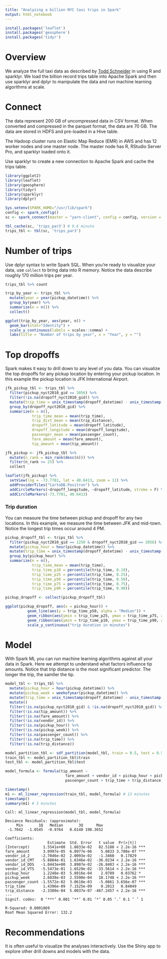 ```yaml
---
title: "Analyzing a billion NYC taxi trips in Spark"
output: html_notebook
---
```


```r
install.packages('leaflet')
install.packages('geosphere')
install.packages('tidyr')
```

# Overview

We analyze the full taxi data as described by [Todd Schneider](http://toddwschneider.com/posts/analyzing-1-1-billion-nyc-taxi-and-uber-trips-with-a-vengeance/) in using R and sparklyr. We load the billion record trips table into Apache Spark and then use sparklyr and dplyr to manipulate the data and run machine learning algorithms at scale.

# Connect

The data represent 200 GB of uncompressed data in CSV format. When converted and compressed in the parquet format, the data are 70 GB. The data are stored in HDFS and pre-loaded in a Hive table.

The Hadoop cluster runs on Elastic Map Reduce (EMR) in AWS and has 12 worker nodes and one master node. The master node has R, RStudio Server Pro, and sparklyr loaded onto it.

Use sparklyr to create a new connection to Apache Spark and cache the trips table. 

```r
library(ggplot2)
library(leaflet)
library(geosphere)
library(tidyr)
library(sparklyr)
library(dplyr)

Sys.setenv(SPARK_HOME="/usr/lib/spark")
config <- spark_config()
sc <- spark_connect(master = "yarn-client", config = config, version = '1.6.1')

tbl_cache(sc, 'trips_par3') # 9.6 minute
trips_tbl <- tbl(sc, 'trips_par3')
```

# Number of trips

Use dplyr syntax to write Spark SQL. When you're ready to visualize your data, use `collect` to bring data into R memory. Notice the data describe roughly 170 million trips per year.

```r
trips_tbl %>% count

trip_by_year <- trips_tbl %>%
  mutate(year = year(pickup_datetime)) %>%
  group_by(year) %>%
  summarize(n = n()) %>%
  collect()

ggplot(trip_by_year, aes(year, n)) + 
  geom_bar(stat="Identity") +
  scale_y_continuous(labels = scales::comma) +
  labs(title = "Number of trips by year", x = "Year", y = "")
```

# Top dropoffs

Spark makes it easy to drill down to any level of you data. You can visualize the top dropoffs for any pickup location by entering your pickup location. In this example the pickup location is JFK International Airport.

```r
jfk_pickup_tbl <- trips_tbl %>%
  filter(pickup_nyct2010_gid == 2056) %>%
  filter(!is.na(dropoff_nyct2010_gid)) %>%
  mutate(trip_time = unix_timestamp(dropoff_datetime) - unix_timestamp(pickup_datetime)) %>%
  group_by(dropoff_nyct2010_gid) %>% 
  summarize(n = n(),
            trip_time_mean = mean(trip_time),
            trip_dist_mean = mean(trip_distance),
            dropoff_latitude = mean(dropoff_latitude),
            dropoff_longitude = mean(dropoff_longitude),
            passenger_mean = mean(passenger_count),
            fare_amount = mean(fare_amount),
            tip_amount = mean(tip_amount))

jfk_pickup <- jfk_pickup_tbl %>%
  mutate(n_rank = min_rank(desc(n))) %>%
  filter(n_rank <= 25) %>%
  collect

leaflet(jfk_pickup) %>% 
  setView(lng = -73.7781, lat = 40.6413, zoom = 11) %>%
  addProviderTiles("CartoDB.Positron") %>%
  addCircleMarkers(~dropoff_longitude, ~dropoff_latitude, stroke = F) %>%
  addCircleMarkers(-73.7781, 40.6413)
```


### Trip duration

You can measure the time between pickup and dropoff for any two locations. In this example, we measure the time between JFK and mid-town. Notice the longest trip times occur around 4 PM.

```r
pickup_dropoff_tbl <- trips_tbl %>%
  filter(pickup_nyct2010_gid == 1250 & dropoff_nyct2010_gid == 2056) %>%
  mutate(pickup_hour = hour(pickup_datetime)) %>%
  mutate(trip_time = unix_timestamp(dropoff_datetime) - unix_timestamp(pickup_datetime)) %>%
  group_by(pickup_hour) %>% 
  summarize(n = n(),
            trip_time_mean = mean(trip_time),
            trip_time_p10 = percentile(trip_time, 0.10),
            trip_time_p25 = percentile(trip_time, 0.25),
            trip_time_p50 = percentile(trip_time, 0.50),
            trip_time_p75 = percentile(trip_time, 0.75),
            trip_time_p90 = percentile(trip_time, 0.90))

pickup_dropoff <- collect(pickup_dropoff_tbl)

ggplot(pickup_dropoff, aes(x = pickup_hour)) +
          geom_line(aes(y = trip_time_p50, alpha = "Median")) +
          geom_ribbon(aes(ymin = trip_time_p25, ymax = trip_time_p75, alpha = "25–75th percentile")) +
          geom_ribbon(aes(ymin = trip_time_p10, ymax = trip_time_p90, alpha = "10–90th percentile")) +
          scale_y_continuous("trip duration in minutes")

```

# Model

With Spark ML you can run machine learning algorithms against all your data in Spark. Here we attempt to understand what factors influence tip amounts. Notice that trip distance is the most significant predictor. The longer the trip, the samller the tip.

```r
model_tbl <- trips_tbl %>%
  mutate(pickup_hour = hour(pickup_datetime)) %>%
  mutate(pickup_week = weekofyear(pickup_datetime)) %>%
  mutate(trip_time = unix_timestamp(dropoff_datetime) - unix_timestamp(pickup_datetime)) %>%
  mutate()
  filter(!is.na(pickup_nyct2010_gid) & !is.na(dropoff_nyct2010_gid)) %>%
  filter(!is.na(tip_amount)) %>%
  filter(!is.na(fare_amount)) %>%
  filter(!is.na(vendor_id)) %>%
  filter(!is.na(pickup_hour)) %>%
  filter(!is.na(pickup_week)) %>%
  filter(!is.na(passenger_count)) %>%
  filter(!is.na(trip_time)) %>%
  filter(!is.na(trip_distance))

model_partition_tbl <- sdf_partition(model_tbl, train = 0.5, test = 0.5)
train_tbl <- model_partition_tbl$train
test_tbl <- model_partition_tbl$test

model_formula <- formula(tip_amount ~ 
                           fare_amount + vendor_id + pickup_hour + pickup_week + 
                           passenger_count + trip_time + trip_distance)

timestamp()
m1 <- ml_linear_regression(train_tbl, model_formula) # 13 minutes
timestamp()
summary(m1) # 3 minutes

```
```
Call: ml_linear_regression(model_tbl, model_formula)

Deviance Residuals: (approximate):
     Min       1Q   Median       3Q      Max 
 -1.7042  -1.0545  -0.9764   0.6140 198.3652 

Coefficients:
                   Estimate  Std. Error   t value  Pr(>|t|)    
(Intercept)      1.5541e+00  1.8833e-02   82.5188 < 2.2e-16 ***
fare_amount      3.0997e-05  6.0977e-06    5.0833 3.708e-07 ***
vendor_id_2     -2.7046e-02  2.0093e-02   -1.3460   0.17829    
vendor_id_CMT   -5.8884e-01  1.6346e-02  -36.0234 < 2.2e-16 ***
vendor_id_DDS   -1.0443e+00  3.8907e-02  -26.8403 < 2.2e-16 ***
vendor_id_VTS   -5.5473e-01  1.6529e-02  -33.5614 < 2.2e-16 ***
pickup_hour      1.2248e-03  5.8916e-04    2.0789   0.03762 *  
pickup_week      2.6038e-03  2.5590e-04   10.1748 < 2.2e-16 ***
passenger_count -1.5572e-02  3.0618e-03   -5.0861 3.656e-07 ***
trip_time        1.4396e-09  7.1525e-09    0.2013   0.84049    
trip_distance   -2.3380e-04  5.0037e-07 -467.2457 < 2.2e-16 ***
---
Signif. codes:  0 ‘***’ 0.001 ‘**’ 0.01 ‘*’ 0.05 ‘.’ 0.1 ‘ ’ 1

R-Squared: 0.0001869
Root Mean Squared Error: 132.2
```

# Recommendations

It is often useful to visualize the analyses interactively. Use the Shiny app to explore other drill downs and models with the data.